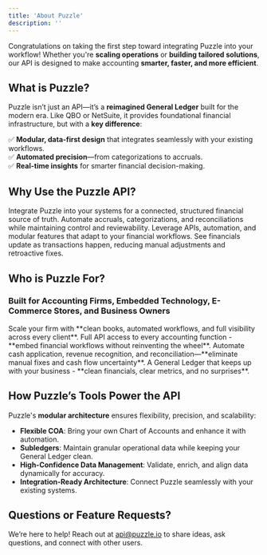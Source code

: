 ```yaml
---
title: 'About Puzzle'
description: ''
---
```

Congratulations on taking the first step toward integrating Puzzle into your workflow! Whether you're **scaling operations** or **building tailored solutions**, our API is designed to make accounting **smarter, faster, and more efficient**.

## What is Puzzle?

Puzzle isn’t just an API—it’s a **reimagined General Ledger** built for the modern era. Like QBO or NetSuite, it provides foundational financial infrastructure, but with a **key difference**:  

✅ **Modular, data-first design** that integrates seamlessly with your existing workflows.  
✅ **Automated precision**—from categorizations to accruals.  
✅ **Real-time insights** for smarter financial decision-making.  

## Why Use the Puzzle API?

<AccordionGroup>
  <Accordion icon="puzzle-piece" title="Unified Financial Data">
    Integrate Puzzle into your systems for a connected, structured financial source of truth.
  </Accordion>
  <Accordion icon="bolt" title="Just Enough Automations">
    Automate accruals, categorizations, and reconciliations while maintaining control and reviewability.
  </Accordion>
  <Accordion icon="wrench" title="Built for Developers & Accountants">
    Leverage APIs, automation, and modular features that adapt to your financial workflows.
  </Accordion>
  <Accordion icon="chart-line-up" title="Timely and Relevant Insights">
    See financials update as transactions happen, reducing manual adjustments and retroactive fixes.
  </Accordion>
</AccordionGroup>

## Who is Puzzle For?

### Built for Accounting Firms, Embedded Technology, E-Commerce Stores, and Business Owners

<CardGroup>

<Card title="Accounting Firms" icon="briefcase" href="#for-accounting-firms">
  Scale your firm with **clean books, automated workflows, and full visibility across every client**.
</Card>

<Card title="Embedded Tech" icon="database" href="#for-tech-partners">
  Full API access to every accounting function - **embed financial workflows without reinventing the wheel**.
</Card>

<Card title="E-Commerce" icon="cart-shopping" href="#for-ecommerce">
  Automate cash application, revenue recognition, and reconciliation—**eliminate manual fixes and cash flow uncertainty**.
</Card>

<Card title="Business Owners" icon="building" href="#for-business-owners">
  A General Ledger that keeps up with your business - **clean financials, clear metrics, and no surprises**.
</Card>

</CardGroup>

## How Puzzle’s Tools Power the API

Puzzle's **modular architecture** ensures flexibility, precision, and scalability:

- **Flexible COA**: Bring your own Chart of Accounts and enhance it with automation.
- **Subledgers**: Maintain granular operational data while keeping your General Ledger clean.
- **High-Confidence Data Management**: Validate, enrich, and align data dynamically for accuracy.
- **Integration-Ready Architecture**: Connect Puzzle seamlessly with your existing systems.

## Questions or Feature Requests?

We’re here to help! Reach out at [api@puzzle.io](mailto:api@puzzle.io) to share ideas, ask questions, and connect with other users.
